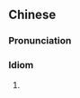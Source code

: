 {{also|东奔西窜}}
==Chinese==
{{zh-forms|s=东奔西窜}}

===Pronunciation===
{{zh-pron
|m=dōngbēnxīcuàn
|cat=id
}}

===Idiom===
{{zh-idiom}}
# {{alternative form of|東逃西竄|lang=zh}}